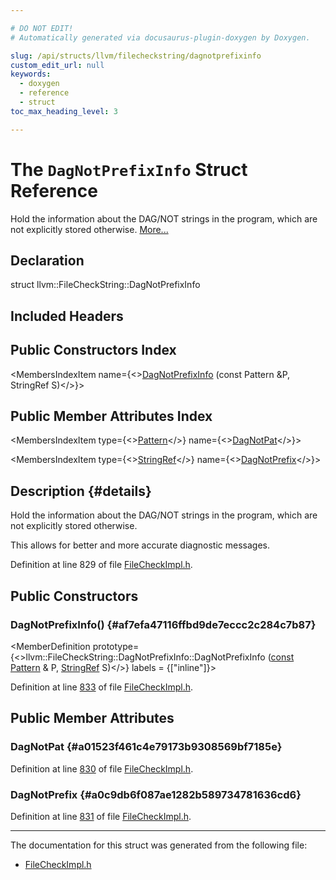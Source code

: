 ```yaml
---

# DO NOT EDIT!
# Automatically generated via docusaurus-plugin-doxygen by Doxygen.

slug: /api/structs/llvm/filecheckstring/dagnotprefixinfo
custom_edit_url: null
keywords:
  - doxygen
  - reference
  - struct
toc_max_heading_level: 3

---
```





# The `DagNotPrefixInfo` Struct Reference

<DoxygenPage pluginConfig={pluginConfig}>

Hold the information about the DAG/NOT strings in the program, which are not explicitly stored otherwise. <a href="#details">More...</a>

## Declaration

<CodeBlock>struct llvm::FileCheckString::DagNotPrefixInfo</CodeBlock>

## Included Headers

<IncludesList>
<IncludesListItem
  filePath="FileCheck/FileCheckImpl.h"
  permalink="/docs/api/files/lib/lib/filecheck/filecheckimpl-h"
  isLocal="true" />
</IncludesList>

## Public Constructors Index

<MembersIndex>

<MembersIndexItem
  name={<><a href="#af7efa47116ffbd9de7eccc2c284c7b87">DagNotPrefixInfo</a> (const Pattern &amp;P, StringRef S)</>}>
</MembersIndexItem>

</MembersIndex>

## Public Member Attributes Index

<MembersIndex>

<MembersIndexItem
  type={<><a href="/docs/api/classes/llvm/pattern">Pattern</a></>}
  name={<><a href="#a01523f461c4e79173b9308569bf7185e">DagNotPat</a></>}>
</MembersIndexItem>

<MembersIndexItem
  type={<><a href="/docs/api/classes/llvm/stringref">StringRef</a></>}
  name={<><a href="#a0c9db6f087ae1282b589734781636cd6">DagNotPrefix</a></>}>
</MembersIndexItem>

</MembersIndex>

## Description {#details}

Hold the information about the DAG/NOT strings in the program, which are not explicitly stored otherwise.

This allows for better and more accurate diagnostic messages.

Definition at line 829 of file <a href="/docs/api/files/lib/lib/filecheck/filecheckimpl-h">FileCheckImpl.h</a>.

<SectionDefinition>

## Public Constructors

### DagNotPrefixInfo() {#af7efa47116ffbd9de7eccc2c284c7b87}

<MemberDefinition
  prototype={<>llvm::FileCheckString::DagNotPrefixInfo::DagNotPrefixInfo (<a href="/docs/api/files/lib/lib/target/lib/target/aarch64/aarch64promoteconstant-cpp/#a90f8350fecae261c25be85d38b451bff">const</a> <a href="/docs/api/classes/llvm/pattern">Pattern</a> &amp; P, <a href="/docs/api/classes/llvm/stringref">StringRef</a> S)</>}
  labels = {["inline"]}>

Definition at line <a href="/docs/api/files/lib/lib/filecheck/filecheckimpl-h/#l00833">833</a> of file <a href="/docs/api/files/lib/lib/filecheck/filecheckimpl-h">FileCheckImpl.h</a>.
</MemberDefinition>

</SectionDefinition>

<SectionDefinition>

## Public Member Attributes

### DagNotPat {#a01523f461c4e79173b9308569bf7185e}

<MemberDefinition
  prototype="Pattern llvm::FileCheckString::DagNotPrefixInfo::DagNotPat">

Definition at line <a href="/docs/api/files/lib/lib/filecheck/filecheckimpl-h/#l00830">830</a> of file <a href="/docs/api/files/lib/lib/filecheck/filecheckimpl-h">FileCheckImpl.h</a>.
</MemberDefinition>

### DagNotPrefix {#a0c9db6f087ae1282b589734781636cd6}

<MemberDefinition
  prototype="StringRef llvm::FileCheckString::DagNotPrefixInfo::DagNotPrefix">

Definition at line <a href="/docs/api/files/lib/lib/filecheck/filecheckimpl-h/#l00831">831</a> of file <a href="/docs/api/files/lib/lib/filecheck/filecheckimpl-h">FileCheckImpl.h</a>.
</MemberDefinition>

</SectionDefinition>

<hr/>

The documentation for this struct was generated from the following file:

<ul>
<li><a href="/docs/api/files/lib/lib/filecheck/filecheckimpl-h">FileCheckImpl.h</a></li>
</ul>

</DoxygenPage>
